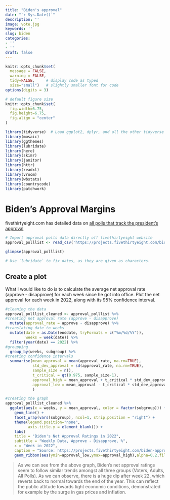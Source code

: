 ```yaml
---
title: "Biden's approval"
date: "`r Sys.Date()`"
description: ''
image: vote.jpg
keywords: ''
slug: biden
categories:
- ''
- ''
draft: false
---
```


```r
knitr::opts_chunk$set(
  message = FALSE, 
  warning = FALSE, 
  tidy=FALSE,     # display code as typed
  size="small")   # slightly smaller font for code
options(digits = 3)

# default figure size
knitr::opts_chunk$set(
  fig.width=6.75, 
  fig.height=6.75,
  fig.align = "center"
)
```

```r
library(tidyverse)  # Load ggplot2, dplyr, and all the other tidyverse packages
library(mosaic)
library(ggthemes)
library(lubridate)
library(here)
library(skimr)
library(janitor)
library(httr)
library(readxl)
library(vroom)
library(wbstats)
library(countrycode)
library(patchwork)
```
# Biden's Approval Margins

fivethirtyeight.com has detailed data on [all polls
that track the president's
approval](https://projects.fivethirtyeight.com/biden-approval-ratings) 

```r
# Import approval polls data directly off fivethirtyeight website
approval_polllist <- read_csv('https://projects.fivethirtyeight.com/biden-approval-data/approval_polllist.csv') 

glimpse(approval_polllist)

# Use `lubridate` to fix dates, as they are given as characters.
```

## Create a plot

What I would like to do is to calculate the average net approval
rate (approve - disapprove) for each week since he got into office. Plot the net approval for each week in 2022, along with its 95% confidence interval.

```r

#cleaning the data
approval_polllist_cleaned <- approval_polllist %>%
#creating net approval rate (approve - disapprove)
  mutate(approval_rate = approve - disapprove) %>% 
#translating date to weeks
  mutate(date = as.Date(enddate, tryFormats = c("%m/%d/%Y")), 
         weeks = week(date)) %>%
  filter(year(date) == 2022) %>% 
#groupping
  group_by(weeks, subgroup) %>%
#creating confidence intervals 
  summarise(mean_approval = mean(approval_rate, na.rm=TRUE),
            std_dev_approval = sd(approval_rate, na.rm=TRUE),
            sample_size = n(),
            t_critical = qt(0.975, sample_size-1),
            approval_high = mean_approval + t_critical * std_dev_approval / sqrt(sample_size),
            approval_low = mean_approval - t_critical * std_dev_approval / sqrt(sample_size)
            )

#creating the graph
approval_polllist_cleaned %>%
  ggplot(aes(x = weeks, y = mean_approval, color = factor(subgroup))) +
    geom_line() +
    facet_wrap(vars(subgroup), ncol=1, strip.position = "right") +
    theme(legend.position="none",
          axis.title.y = element_blank()) +
    labs(
    title = "Biden's Net Approval Ratings in 2022",
    subtitle = "Weekly Data, Approve - Disapprove, %",
    x = "Week in 2022",
    caption = "Source: https://projects.fivethirtyeight.com/biden-approval-rating/") +
    geom_ribbon(aes(ymin=approval_low,ymax=approval_high),alpha=0.2,fill="orange") 

```

> As we can see from the above graph, Biden's net approval ratings seem to follow similar trends amongst all 
three groups (Voters, Adults, All Polls). As we can observe, there is a huge dip after week 22, which reverts back to normal towards the end of the year. This can reflect the public attitude towards tight economic conditions, demonstrated for example by the surge in gas prices and inflation. 
